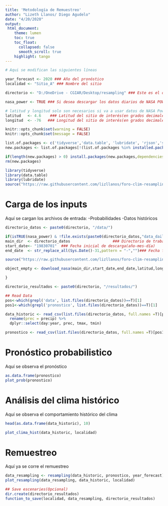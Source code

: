 ```yaml
---
title: 'Metodología de Remuestreo'
author: "Lizeth Llanos/ Diego Agudelo"
date: "4/20/2020"
output: 
 html_document:
    theme: lumen
    toc: true
    toc_float:
      collapsed: false
      smooth_scroll: true
    highlight: tango
---
```


```r
# Aqui se modifican las siguientes líneas

year_forecast <- 2020 ### Año del pronóstico
localidad <- "Sitio_A" ### Nombre del sitio

directorio <- "D:/OneDrive - CGIAR/Desktop/resampling" ### Este es el directorio donde se tienen los archivos de entrada y donde se guardarán los resultados

nasa_power <- TRUE ### Si desea descargar los datos diarios de NASA POWER ponga TRUE. Si ud desea trabajar con datos observados ponga FALSE

# latitud y longitud solo son necesarios si va a usar datos de NASA Power, de lo contrario puede omitirlos
latitud   <- 4.6    ### Latitud del sitio de interés(en grados decimales)
longitud  <- -76   ### Longitud del sitio de interés(en grados decimales)
```









```r
knitr::opts_chunk$set(warning = FALSE)
knitr::opts_chunk$set(message = FALSE)

list.of.packages <- c('tidyverse','data.table', 'lubridate', 'rjson','stringr')
new.packages <- list.of.packages[!(list.of.packages %in% installed.packages()[,"Package"])]

if(length(new.packages) > 0) install.packages(new.packages,dependencies = TRUE)
rm(new.packages)

library(tidyverse)
library(data.table)
library(lubridate)
source("https://raw.githubusercontent.com/lizllanos/foro-clim-resampling/master/resampling.R", encoding = "UTF-8")
```

# Carga de los inputs

Aquí se cargan los archivos de entrada:
-Probabilidades
-Datos históricos

```r
directorio_datos <- paste0(directorio, "/data/")

if(isTRUE(nasa_power) & !file.exists(paste0(directorio_datos,"data_daily_nasa.csv"))){
main_dir  <- directorio_datos                   ### Directorio de trabajo 
start_date<- "19830701"  ### Fecha inicial de descarga(año-mes-día)
end_date  <- str_replace_all(Sys.Date()-31,pattern = "-","")### Fecha final de descarga(año-mes-día)

source("https://raw.githubusercontent.com/lizllanos/foro-clim-resampling/master/donwload_nasa_daily.R", encoding = "UTF-8")

object_empty <- download_nasa(main_dir,start_date,end_date,latitud,longitud)

}


```



```r
directorio_resultados <- paste0(directorio, "/resultados/")

## Read Data
pos<-which(grepl('data', list.files(directorio_datos))==T)[1]
pos1<-which(grepl('pronostico', list.files(directorio_datos))==T)[1]

data_historic <- read_csv(list.files(directorio_datos, full.names =T)[pos]) %>% 
  rename(prec = precip) %>%
  dplyr::select(day:year, prec, tmax, tmin)

pronostico <- read_csv(list.files(directorio_datos, full.names =T)[pos1])


```


# Pronóstico probabilistico

Aquí se observa el pronóstico

```r
as.data.frame(pronostico)
plot_prob(pronostico)

```

# Análisis del clima histórico
Aquí se observa el comportamiento histórico del clima

```r
head(as.data.frame(data_historic), 10)

plot_clima_hist(data_historic, localidad)

```

# Remuestreo

Aquí ya se corre el remuestreo
```r
data_resampling <- resampling(data_historic, pronostico, year_forecast)
plot_resampling(data_resampling, data_historic, localidad)

## Save escenaries(Opcional)
dir.create(directorio_resultados)
function_to_save(localidad, data_resampling, directorio_resultados)

```

